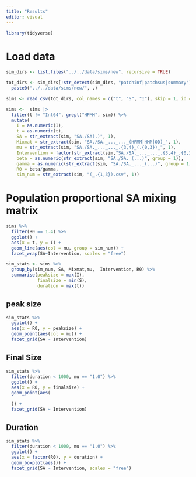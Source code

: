 ```yaml
---
title: "Results"
editor: visual
---
```


```r
library(tidyverse)
```

# Load data
```r
sim_dirs <- list.files("../../data/sims/new", recursive = TRUE)

tot_dirs <- sim_dirs[!str_detect(sim_dirs, "patchinf|patchsus|summary")] %>% 
  paste0("../../data/sims/new/", .)

sims <- read_csv(tot_dirs, col_names = c("t", "S", "I"), skip = 1, id = "sim" )

sims <-  sims |>
  filter(t != "Int64", grepl("HPMM", sim)) %>% 
  mutate(
    I = as.numeric(I),
    t = as.numeric(t),
    SA = str_extract(sim, "SA./SA(.)", 1),
    Mixmat = str_extract(sim, "SA./SA._..._..._(HPMM|HMM|OD)_", 1),
    mu = str_extract(sim, "SA./SA._..._..._.{3,4}_(.{0,3})_", 1),
    Intervention = factor(str_extract(sim,"SA./SA._..._..._.{3,4}_.{0,3}_(none|local|travel|total)", 1)),
    beta = as.numeric(str_extract(sim, "SA./SA._(...)", group = 1)),
    gamma = as.numeric(str_extract(sim, "SA./SA._..._(...)", group = 1)),
    R0 = beta/gamma,
    sim_num = str_extract(sim, "(_.{1,3}).csv", 1))

```
# Population proportional SA mixing matrix
```r
sims %>% 
  filter(R0 == 1.4) %>% 
  ggplot() +
  aes(x = t, y = I) +
  geom_line(aes(col = mu, group = sim_num)) +
  facet_wrap(SA~Intervention, scales = "free")
```

```r
sim_stats <- sims %>% 
  group_by(sim_num, SA, Mixmat,mu,  Intervention, R0) %>% 
  summarise(peaksize = max(I),
            finalsize = min(S),
            duration = max(t))
```
## peak size

```r
sim_stats %>% 
  ggplot() + 
  aes(x = R0, y = peaksize) +
  geom_point(aes(col = mu)) +
  facet_grid(SA ~ Intervention)
```
## Final Size

```r
sim_stats %>% 
  filter(duration < 1000, mu == "1.0") %>% 
  ggplot() + 
  aes(x = R0, y = finalsize) +
  geom_point(aes(
    
  )) +
  facet_grid(SA ~ Intervention)
```

## Duration

```r
sim_stats %>% 
  filter(duration < 1000, mu == "1.0") %>% 
  ggplot() + 
  aes(x = factor(R0), y = duration) +
  geom_boxplot(aes()) +
  facet_grid(SA ~ Intervention, scales = "free")

```


